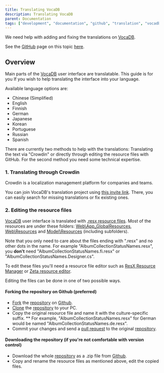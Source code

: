 ---
title: Translating VocaDB
description: Translating VocaDB
parent: Documentation
tags: ["development", "documentation", "github", "translation", "vocadb"]
---

We need help with adding and fixing the translations on [VocaDB](https://vocadb.net/).

See the [GitHub](https://github.com/VocaDB/vocadb) page on this topic [here](https://github.com/VocaDB/vocadb/wiki/Translating-VocaDB).

## Overview
Main parts of the [VocaDB](https://vocadb.net/) user interface are translatable. This guide is for you If you wish to help translating the interface into your language.

Available language options are:
* Chinese (Simplified)
* English
* Finnish
* German
* Japanese
* Korean
* Portuguese
* Russian
* Spanish

There are currently two methods to help with the translations:
Translating the text via "Crowdin" or directly through editing the resource files with GitHub. For the second method you need some technical expertise.

### 1. Translating through Crowdin

Crowdin is a localization management platform for companies and teams.

You can join VocaDB's translation project using [this invite link](https://crowdin.com/project/vocadb/invite?h=8d85a8e422a7f8a6ea089630935c7fd61702299).
There, you can easily search for missing translations or fix existing ones.

### 2. Editing the resource files

[VocaDB](https://vocadb.net/) user interface is translated with [.resx resource files](https://msdn.microsoft.com/en-us/library/ekyft91f(v=vs.100).aspx). Most of the resources are under these folders:
[Web\App_GlobalResources](https://github.com/VocaDB/vocadb/tree/main/VocaDbWeb.Resources/App_GlobalResources), 
[Web\Resources](https://github.com/VocaDB/vocadb/tree/main/VocaDbWeb.Resources/Resources) and 
[Model\Resources](https://github.com/VocaDB/vocadb/tree/main/VocaDbModel/Resources) (including subfolders).

Note that you only need to care about the files ending with ".resx" and no other dots in the name. For example "AlbumCollectionStatusNames.resx", you **don't** need "AlbumCollectionStatusNames.fi.resx" or "AlbumCollectionStatusNames.Designer.cs".

To edit these files you'll need a resource file editor such as [ResX Resource Manager](https://github.com/tom-englert/ResXResourceManager/releases) or [Zeta resource editor](http://zetaresourceeditor.codeplex.com/).

Editing the files can be done in one of two possible ways.

#### Forking the repository on Github (preferred)

* [Fork](https://help.github.com/articles/fork-a-repo/) the [repository](https://github.com/VocaDB/vocadb) on [Github](https://github.com/VocaDB/vocadb).
* [Clone](https://help.github.com/articles/cloning-a-repository/) the [repository](https://github.com/VocaDB/vocadb) to your PC.
* Copy the original resource file and name it with the culture-specific suffix. 
** For example, "AlbumCollectionStatusNames.resx" for German would be named "AlbumCollectionStatusNames.de.resx".
* Commit your changes and send a [pull request](https://docs.github.com/en/pull-requests/collaborating-with-pull-requests/proposing-changes-to-your-work-with-pull-requests/creating-a-pull-request) to the original [repository](https://github.com/VocaDB/vocadb).

#### Downloading the repository (if you're not comfortable with version control)

* Download the whole [repository](https://github.com/VocaDB/vocadb/) as a .zip file from [Github](https://github.com/VocaDB/vocadb).
* Copy and rename the resource files as mentioned above, edit the copied files.